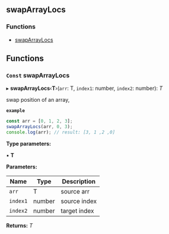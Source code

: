 <!-- This file generate automatically, should not modify that directly -->


<Meta title="API Reference/Utils/swapArrayLocs" />

## swapArrayLocs

### Functions

- [swapArrayLocs](#const-swaparraylocs)

## Functions

### `Const` swapArrayLocs

▸ **swapArrayLocs**‹**T**›(`arr`: T, `index1`: number, `index2`: number): _T_

swap position of an array,

**`example`**

```ts
const arr = [0, 1, 2, 3];
swapArrayLocs(arr, 0, 3);
console.log(arr); // result: [3, 1 ,2 ,0]
```

**Type parameters:**

▪ **T**

**Parameters:**

| Name     | Type   | Description  |
| -------- | ------ | ------------ |
| `arr`    | T      | source arr   |
| `index1` | number | source index |
| `index2` | number | target index |

**Returns:** _T_
